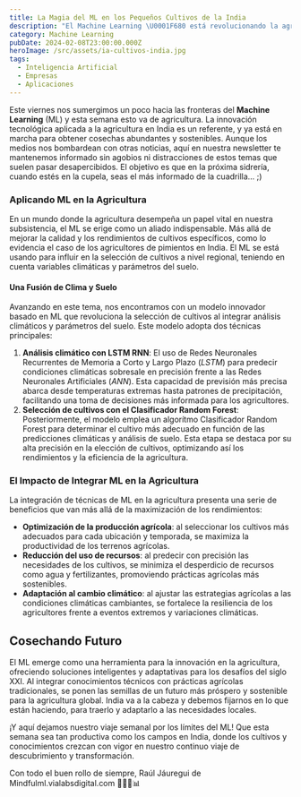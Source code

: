 ```yaml
---
title: La Magia del ML en los Pequeños Cultivos de la India
description: "El Machine Learning \U0001F680 está revolucionando la agricultura \U0001F331, mejorando cultivos y predicciones climáticas \U0001F326️. Sumérgete sin agobios en el futuro de la tecnología y la naturaleza. ✨\U0001F4CA"
category: Machine Learning
pubDate: 2024-02-08T23:00:00.000Z
heroImage: /src/assets/ia-cultivos-india.jpg
tags:
  - Inteligencia Artificial
  - Empresas
  - Aplicaciones
---
```


Este viernes nos sumergimos un poco hacia las fronteras del **Machine Learning** (ML) y esta semana esto va de agricultura. La innovación tecnológica aplicada a la agricultura en India es un referente, y ya está en marcha para obtener cosechas abundantes y sostenibles. Aunque los medios nos bombardean con otras noticias, aquí en nuestra newsletter te mantenemos informado sin agobios ni distracciones de estos temas que suelen pasar desapercibidos. El objetivo es que en la próxima sidrería, cuando estés en la cupela, seas el más informado de la cuadrilla... ;)

### Aplicando ML en la Agricultura

En un mundo donde la agricultura desempeña un papel vital en nuestra subsistencia, el ML se erige como un aliado indispensable. Más allá de mejorar la calidad y los rendimientos de cultivos específicos, como lo evidencia el caso de los agricultores de pimientos en India. El ML se está usando para influir en la selección de cultivos a nivel regional, teniendo en cuenta variables climáticas y parámetros del suelo.

#### Una Fusión de Clima y Suelo

Avanzando en este tema, nos encontramos con un modelo innovador basado en ML que revoluciona la selección de cultivos al integrar análisis climáticos y parámetros del suelo. Este modelo adopta dos técnicas principales:

1. **Análisis climático con LSTM RNN**: El uso de Redes Neuronales Recurrentes de Memoria a Corto y Largo Plazo (*LSTM*) para predecir condiciones climáticas sobresale en precisión frente a las Redes Neuronales Artificiales (*ANN*). Esta capacidad de previsión más precisa abarca desde temperaturas extremas hasta patrones de precipitación, facilitando una toma de decisiones más informada para los agricultores.
2. **Selección de cultivos con el Clasificador Random Forest**: Posteriormente, el modelo emplea un algorítmo Clasificador Random Forest para determinar el cultivo más adecuado en función de las predicciones climáticas y análisis de suelo. Esta etapa se destaca por su alta precisión en la elección de cultivos, optimizando así los rendimientos y la eficiencia de la agricultura.

### El Impacto de Integrar ML en la Agricultura

La integración de técnicas de ML en la agricultura presenta una serie de beneficios que van más allá de la maximización de los rendimientos:

* **Optimización de la producción agrícola**: al seleccionar los cultivos más adecuados para cada ubicación y temporada, se maximiza la productividad de los terrenos agrícolas.
* **Reducción del uso de recursos**: al predecir con precisión las necesidades de los cultivos, se minimiza el desperdicio de recursos como agua y fertilizantes, promoviendo prácticas agrícolas más sostenibles.
* **Adaptación al cambio climático**: al ajustar las estrategias agrícolas a las condiciones climáticas cambiantes, se fortalece la resiliencia de los agricultores frente a eventos extremos y variaciones climáticas.

## Cosechando Futuro

El ML emerge como una herramienta para la innovación en la agricultura, ofreciendo soluciones inteligentes y adaptativas para los desafíos del siglo XXI. Al integrar conocimientos técnicos con prácticas agrícolas tradicionales, se ponen las semillas de un futuro más próspero y sostenible para la agricultura global. India va a la cabeza y debemos fijarnos en lo que están haciendo, para traerlo y adaptarlo a las necesidades locales.

¡Y aquí dejamos nuestro viaje semanal por los límites del ML! Que esta semana sea tan productiva como los campos en India, donde los cultivos y conocimientos crezcan con vigor en nuestro continuo viaje de descubrimiento y transformación.

Con todo el buen rollo de siempre,
Raúl Jáuregui de Mindfulml.vialabsdigital.com 🌱💧🌞📊
